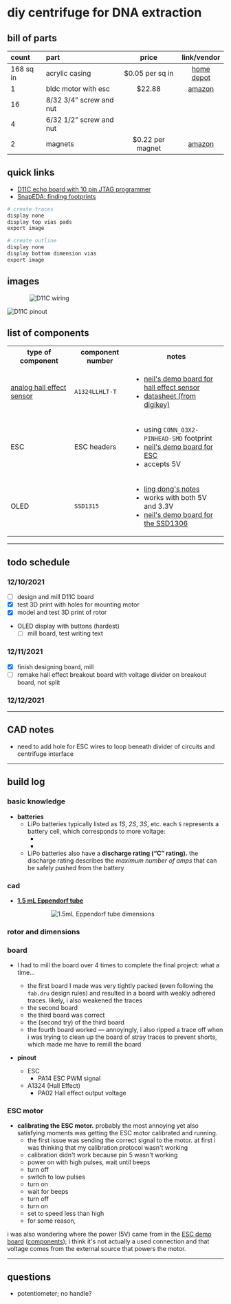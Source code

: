 # diy centrifuge for DNA extraction

## bill of parts

|count|part|price|link/vendor|
|:----|:---|:---:|:---------:|
|168 sq in|acrylic casing|$0.05 per sq in|[home depot](https://www.homedepot.com/p/OPTIX-48-in-x-96-in-x-1-4-in-Clear-Acrylic-Sheet-MC-102/202038056)|
|1|bldc motor with esc|$22.88|[amazon](https://www.amazon.com/BGNing-Brushless-Outrunner-Controller-Quadcopter/dp/B00PXVG7VM)|
|16|8/32 3/4" screw and nut|||
|4|6/32 1/2" screw and nut|||
|2|magnets|$0.22 per magnet|[amazon](https://www.amazon.com/SMARTAKE-Refrigerator-Magnets-Multi-Use-Whiteboard/dp/B07D8QPG2Y)|

## quick links
- [D11C echo board with 10 pin JTAG programmer](http://academy.cba.mit.edu/classes/embedded_programming/D11C/hello.D11C.echo.png)
- [SnapEDA: finding footprints](https://www.snapeda.com/home/)

``` python
# create traces
display none
display top vias pads
export image

# create outline
display none
display bottom dimension vias
export image
```

## images

<div style="width: 400px; margin: 0 auto;">

![D11C wiring](./d11c.png)

</div>

![D11C pinout](./d11c-pinout.jpg)


## list of components

<table>
  <tr>
    <th>type of component</th>
    <th>component number</th>
    <th>notes</th>
  </tr>
  <tr>
    <td>
      <a href="">analog hall effect sensor</a>
    </td>
    <td><code>A1324LLHLT-T</code></td>
    <td>
      <ul>
        <li><a href="http://academy.cba.mit.edu/classes/input_devices/mag/hello.mag.D11C.png">neil's demo board for hall effect sensor</a></li>
        <li><a href="/ref/HallEffect_A1324-5-6-Datasheet.pdf">datasheet (from digikey)</a></li>
      </ul>
    </td>
  </tr>
  <tr>
    <td>
      ESC
    </td>
    <td>ESC headers</td>
    <td>
      <ul>
        <li>using <code>CONN_03X2-PINHEAD-SMD</code> footprint</li>
        <li><a href="http://academy.cba.mit.edu/classes/output_devices/ESC/hello.ESC.44.png">neil's demo board for ESC</a></li>
        <li>accepts 5V</li>
      </ul>
    </td>
  </tr>
  <tr>
    <td>
      OLED
    </td>
    <td><code>SSD1315</code></td>
    <td>
      <ul>
        <li><a href="https://gitlab.cba.mit.edu/classes/863.21/site/-/issues/62">ling dong's notes</a></li>
        <li>works with both 5V and 3.3V</li>
        <li><a href="http://academy.cba.mit.edu/classes/output_devices/OLED/hello.SSD1306.45.png">neil's demo board for the SSD1306</a></li>
      </ul>
    </td>
  </tr>
</table>

---

## todo schedule

### 12/10/2021
- [ ] design and mill D11C board 
- [x] test 3D print with holes for mounting motor
- [x] model and test 3D print of rotor
- OLED display with buttons (hardest)
    - [ ] mill board, test writing text

### 12/11/2021
- [x] finish designing board, mill
- [ ] remake hall effect breakout board with voltage divider on breakout board, not split

### 12/12/2021

---

## CAD notes
- need to add hole for ESC wires to loop beneath divider of circuits and centrifuge interface

---

## build log

### basic knowledge

- **batteries**
  - LiPo batteries typically listed as _1S_, _2S_, _3S_, etc. each `S` represents a battery cell, which corresponds to more voltage:
    - <C chem="\mathrm{1\ S} = \pu{3.7V}" />
    - <C chem="\mathrm{2\ S} = 2 \times \pu{3.7V} = \pu{7.4V}" />
  - LiPo batteries also have a **discharge rating (&ldquo;C&rdquo; rating).** the discharge rating describes the _maximum number of amps_ that can be safely pushed from the battery

### cad
- [**1.5 mL Eppendorf tube**](https://www.amazon.com/Globe-Scientific-111558-Polypropylene-Microcentrifuge/dp/B00577ZQH8/)

<div style="width: 300px; margin: 0 auto;">

![1.5mL Eppendorf tube dimensions](./eppendorf.png)

</div>


### rotor and dimensions

### board

- I had to mill the board over 4 times to complete the final project: what a time...
  - the first board I made was very tightly packed (even following the `fab.dru` design rules) and resulted in a board with weakly adhered traces. likely, i also weakened the traces 
  - the second board
  - the third board was correct
  - the (second try) of the third board
  - the fourth board worked &mdash; annoyingly, i also ripped a trace off when i was trying to clean up the board of stray traces to prevent shorts, which made me have to remill the board

- **pinout**
  - ESC
    - PA14 <RA /> ESC PWM signal
  - A1324 (Hall Effect)
    - PA02 <RA /> Hall effect output voltage

### ESC motor

- **calibrating the ESC motor.** probably the most annoying yet also satisfying moments was getting the ESC motor calibrated and running.
  - the first issue was sending the correct signal to the motor. at first i was thinking that my calibration protocol wasn't working
  - calibration didn't work because pin 5 wasn't working
  - power on with high pulses, wait until beeps
  - turn off
  - switch to low pulses
  - turn on
  - wait for beeps
  - turn off
  - turn on
  - set to speed less than high
  - for some reason, 

i was also wondering where the power (5V) came from in the [ESC demo board](http://academy.cba.mit.edu/classes/output_devices/ESC/hello.ESC.44.png) ([components](http://academy.cba.mit.edu/classes/output_devices/ESC/hello.ESC.44.jpg)); i think it's not actually a used connection and that voltage comes from the external source that powers the motor.

---

## questions
- potentiometer; no handle?